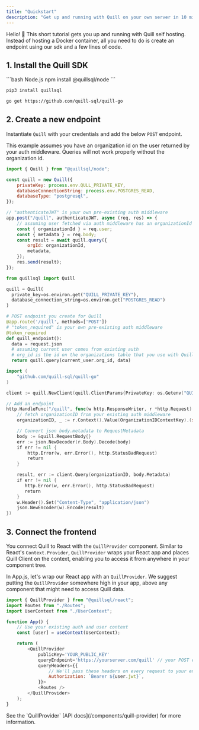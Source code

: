 ```yaml
---
title: "Quickstart"
description: "Get up and running with Quill on your own server in 10 minutes"
---
```


Hello! 👋 This short tutorial gets you up and running with Quill self hosting. Instead of hosting a Docker container, all you need to do is create an endpoint using our sdk and a few lines of code.

## 1. Install the Quill SDK

<CodeGroup>
```bash Node.js
npm install @quillsql/node
```

```bash Python
pip3 install quillsql
```

```bash Go
go get https://github.com/quill-sql/quill-go
```

</CodeGroup>

## 2. Create a new endpoint

Instantiate `Quill` with your credentials and add the below `POST` endpoint.

<Info>
	This example assumes you have an organization id on the user returned by your
	auth middleware. Queries will not work properly without the organization id.
</Info>

<CodeGroup>

```js Node
import { Quill } from "@quillsql/node";

const quill = new Quill({
	privateKey: process.env.QULL_PRIVATE_KEY,
	databaseConnectionString: process.env.POSTGRES_READ,
	databaseType: "postgresql",
});

// "authenticateJWT" is your own pre-existing auth middleware
app.post("/quill", authenticateJWT, async (req, res) => {
	// assuming user fetched via auth middleware has an organizationId
	const { organizationId } = req.user;
	const { metadata } = req.body;
	const result = await quill.query({
		orgId: organizationId,
		metadata,
	});
	res.send(result);
});
```

```python Python
from quillsql import Quill

quill = Quill(
  private_key=os.environ.get("QUILL_PRIVATE_KEY"),
  database_connection_string=os.environ.get("POSTGRES_READ")
)

# POST endpoint you create for Quill
@app.route('/quill', methods=['POST'])
# "token_required" is your own pre-existing auth middleware
@token_required
def quill_endpoint():
  data = request.json
  # assuming current user comes from existing auth
  # org_id is the id on the organizations table that you use with Quill (ex: organizations, businesses, companies, stores etc)
  return quill.query(current_user.org_id, data)
```

```go Go
import (
    "github.com/quill-sql/quill-go"
)

client := quill.NewClient(quill.ClientParams{PrivateKey: os.Getenv("QUILL_PRIVATE_KEY"), DatabaseConnectionString: os.Getenv("POSTGRES_READ")})

// Add an endpoint
http.HandleFunc("/quill", func(w http.ResponseWriter, r *http.Request) {
    // fetch organizationID from your existing auth middleware
    organizationID, _ := r.Context().Value(OrganizationIDContextKey).(string)

    // Convert json body.metadata to RequestMetadata
    body := &quill.RequestBody{}
    err := json.NewDecoder(r.Body).Decode(body)
    if err != nil {
        http.Error(w, err.Error(), http.StatusBadRequest)
        return
    }

    result, err := client.Query(organizationID, body.Metadata)
    if err != nil {
       http.Error(w, err.Error(), http.StatusBadRequest)
       return
    }
    w.Header().Set("Content-Type", "application/json")
    json.NewEncoder(w).Encode(result)
})
```

</CodeGroup>

## 3. Connect the frontend

You connect Quill to React with the `QuillProvider` component. Similar to React's `Context.Provider`, `QuillProvider` wraps your React app and places Quill Client on the context, enabling you to access it from anywhere in your component tree.

In App.js, let's wrap our React app with an `QuillProvider`. We suggest putting the `QuillProvider` somewhere high in your app, above any component that might need to access Quill data.

```js App.js
import { QuillProvider } from "@quillsql/react";
import Routes from "./Routes";
import UserContext from "./UserContext";

function App() {
	// Use your existing auth and user context
	const [user] = useContext(UserContext);

	return (
		<QuillProvider
			publicKey='YOUR_PUBLIC_KEY'
			queryEndpoint='https://yourserver.com/quill' // your POST endpoint
			queryHeaders={{
				// We'll pass these headers on every request to your endpoint
				Authorization: `Bearer ${user.jwt}`,
			}}>
			<Routes />
		</QuillProvider>
	);
}
```

<Tip>
	See the `QuillProvider` [API docs](/components/quill-provider) for more
	information.
</Tip>
